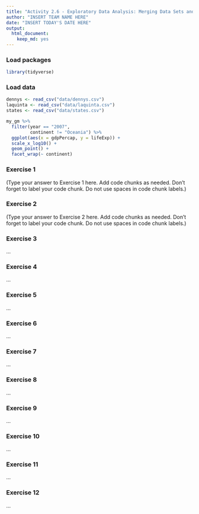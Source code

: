 ```yaml
---
title: "Activity 2.6 - Exploratory Data Analysis: Merging Data Sets and Visualizing Spatial Data"
author: "INSERT TEAM NAME HERE"
date: "INSERT TODAY'S DATE HERE"
output: 
  html_document: 
    keep_md: yes
---
```


### Load packages

```r
library(tidyverse)
```

### Load data

```r
dennys <- read_csv("data/dennys.csv")
laquinta <- read_csv("data/laquinta.csv")
states <- read_csv("data/states.csv")
```

```r
my_gm %>% 
  filter(year == "2007",
         continent != "Oceania") %>% 
  ggplot(aes(x = gdpPercap, y = lifeExp)) +
  scale_x_log10() + 
  geom_point() +
  facet_wrap(~ continent)
```

### Exercise 1

(Type your answer to Exercise 1 here. Add code chunks as needed. Don't forget 
to label your code chunk. Do not use spaces in code chunk labels.)

### Exercise 2

(Type your answer to Exercise 2 here. Add code chunks as needed. Don't forget 
to label your code chunk. Do not use spaces in code chunk labels.)

### Exercise 3

...


### Exercise 4

...


### Exercise 5

...


### Exercise 6

...



### Exercise 7

...


### Exercise 8

...


### Exercise 9

...


### Exercise 10

...


### Exercise 11

...


### Exercise 12

...
